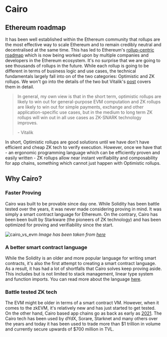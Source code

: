 
# Cairo

## Ethereum roadmap

It has been well established within the Ethereum community that rollups are the most effective way to scale Ethereum
and to remain credibly neutral and decentralised at the same time. This has led to Ethereum's [rollup-centric roadmap](https://ethereum-magicians.org/t/a-rollup-centric-ethereum-roadmap/4698)
which is now being worked upon by multiple companies and developers in the Ethereum ecosystem. It's no surprise that we are going to see thousands
of rollups in the future. While each rollup is going to be different in terms of business logic and use cases, the technical fundamentals largely fall into on of the
two categories: Optimistic and ZK rollups. We won't go into the details of the two but Vitalik's [post](https://vitalik.eth.limo/general/2021/01/05/rollup.html) covers them in detail.

> In general, my own view is that in the short term, optimistic rollups are likely to win out for general-purpose EVM computation and ZK rollups are likely to win out for simple payments, exchange
> and other application-specific use cases, but in the medium to long term ZK rollups will win out in all use cases as ZK-SNARK technology improves.
>
> \- Vitalik

In short, Optimistic rollups are good solutions until we have don't have efficient and cheap ZK tech to verify execution. However, once we have that - an ergonomic programming language which
can be efficiently proven and easily written - ZK rollups allow near instant verifiability and composability for app chains, something which cannot just happen with
Optimistic rollups.

## Why Cairo?

### Faster Proving

Cairo was built to be provable since day one. While Solidity has been battle tested over the years, it was
never made considering proving in mind. It was simply a smart contract language for Ethereum. On the contrary,
Cairo has been been built by Starkware (the pioneers of ZK technology) and has been optimized for proving and
verifiability since the start.

![cairo_vs_evm](../static/img/cairo_vs_evm.png)
_Image has been taken from [here](<https://www.cairo-lang.org/the-whats-what-of-the-cairo-world/#:~:text=The%20Cairo%20VM%20is%20intentionally,EVM%20(Ethereum%20virtual%20machine).&text=Read%20%5C%20write%20memory%20requires%20more%20computation%20to%20generate%20a%20proof.>)_

### A better smart contract language

While the Solidity is an older and more popular language for writing smart contracts, it's also the first attempt to creating
a smart contract language. As a result, it has had a lot of shortfalls that Cairo solves keep proving aside. This includes but is
not limited to stack management, linear type system and function imports. You can read more about the language [here](https://book.cairo-lang.org/).

### Battle tested ZK tech

The EVM might be older in terms of a smart contract VM. However, when it comes to the zkEVM, it's relatively new and has just started
to get tested. On the other hand, Cairo based app chains go as back as early as [2021](https://dydx.exchange/blog/public). The Cairo tech has been
used by dYdX, Sorare, Starknet and many others over the years and today it has been used to trade more than $1 trillion in volume and currently
secure upwards of $700 million in TVL.

